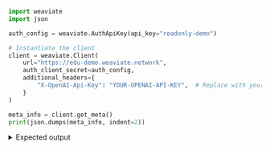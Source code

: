 
<Tabs groupId="languages">
<TabItem value="py" label="Python">

```python
import weaviate
import json

auth_config = weaviate.AuthApiKey(api_key="readonly-demo")

# Instantiate the client
client = weaviate.Client(
    url="https://edu-demo.weaviate.network",
    auth_client_secret=auth_config,
    additional_headers={
        "X-OpenAI-Api-Key": "YOUR-OPENAI-API-KEY",  # Replace with your OpenAI key
    }
)

meta_info = client.get_meta()
print(json.dumps(meta_info, indent=2))
```

</TabItem>
</Tabs>

<details>
  <summary>Expected output</summary>

```json
{
  "hostname": "http://[::]:8080",
  "modules": {
    "generative-openai": {
      "documentationHref": "https://beta.openai.com/docs/api-reference/completions",
      "name": "Generative Search - OpenAI"
    },
    "qna-openai": {
      "documentationHref": "https://beta.openai.com/docs/api-reference/completions",
      "name": "OpenAI Question & Answering Module"
    },
    "ref2vec-centroid": {},
    "text2vec-cohere": {
      "documentationHref": "https://docs.cohere.ai/embedding-wiki/",
      "name": "Cohere Module"
    },
    "text2vec-huggingface": {
      "documentationHref": "https://huggingface.co/docs/api-inference/detailed_parameters#feature-extraction-task",
      "name": "Hugging Face Module"
    },
    "text2vec-openai": {
      "documentationHref": "https://beta.openai.com/docs/guides/embeddings/what-are-embeddings",
      "name": "OpenAI Module"
    }
  },
  "version": "1.18.2"
}
```

</details>